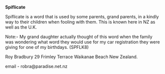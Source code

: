 {{rfc}}

'''Spiflicate'''

Spiflicate is a word that is used by some parents, grand parents, in a kindly way to their children when fooling with them. This is known here in NZ as well as the U.K.

Note:- My grand daughter actually thought of this word when the family was wondering what word they would use for my car registration they were giving for one of my birthdays. (SPFLK8)

Roy Bradbury
29 Frimley Terrace
Waikanae Beach
New Zealand.

email - robra@paradise.net.nz